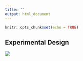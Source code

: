```yaml
---
title: ""
output: html_document
---
```


```r
knitr::opts_chunk$set(echo = TRUE)
```

## Experimental Design  

![](./rey.jpeg)